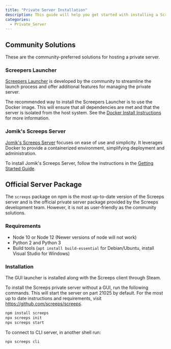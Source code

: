 ```yaml
---
title: "Private Server Installation"
description: This guide will help you get started with installing a Screeps Private Server.
categories:
  - Private_Server
---
```


## Community Solutions

These are the community-preferred solutions for hosting a private server.

### Screepers Launcher

[Screepers Launcher](https://github.com/screepers/screeps-launcher) is developed by the community to streamline the launch process and offer additional features for managing the private server.

The recommended way to install the Screepers Launcher is to use the Docker image. This will ensure that all dependencies are met and that the server is isolated from the host system. See the [Docker Install Instructions](https://github.com/screepers/screeps-launcher#docker-compose) for more information.

### Jomik's Screeps Server

[Jomik's Screeps Server](https://github.com/Jomik/screeps-server) focuses on ease of use and simplicity. It leverages Docker to provide a containerized environment, simplifying deployment and administration.

To install Jomik's Screeps Server, follow the instructions in the [Getting Started Guide](https://github.com/Jomik/screeps-server/wiki/Getting-started).

## Official Server Package

The `screeps` package on npm is the most up-to-date version of the Screeps server and is the official private server package provided by the Screeps development team. However, it is not as user-friendly as the community solutions.

### Requirements

- Node 10 or Node 12 (Newer versions of node will not work)
- Python 2 and Python 3
- Build tools (`apt install build-essential` for Debian/Ubuntu, install Visual Studio for Windows)

### Installation

The GUI launcher is installed along with the Screeps client through Steam.

To install the Screeps private server without a GUI, run the following commands. This will start the server on part 21025 by default. For the most up to date instructions and requirements, visit https://github.com/screeps/screeps.

```bash
npm install screeps
npx screeps init
npx screeps start
```

To connect to CLI server, in another shell run:

```bash
npx screeps cli
```
